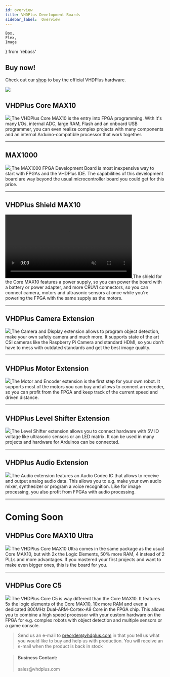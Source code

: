 ```yaml
---
id: overview
title: VHDPlus Development Boards
sidebar_label:  Overview
---
```


    Box,
    Flex,
    Image
} from 'rebass'

## Buy now!

Check out our [shop](https://shop.vhdplus.com) to buy the official VHDPlus hardware.

<a href="https://shop.vhdplus.com">
  <Image src='/img/blog/2020-09-19/P1000531.JPG'/>
</a>

## VHDPlus Core MAX10

<Flex flexWrap='wrap' mx={-2}>
  <Box p={2} width={[ 1, 1/3 ]}>
    <a href="/docs/components/vhdpcore_max10">
      <Image src='/img/vhdpcore/Core.png'/>
    </a>
  </Box>
  <Box p={2} width={[ 1, 2/3 ]}>
    The VHDPlus Core MAX10 is the entry into FPGA programming. With it's many I/Os, internal ADC, large RAM, Flash and an onboard USB programmer, you can even realize complex projects with many components and an internal Arduino-compatible processor that work together.
  </Box>
</Flex>
<br/>
<hr/>

## MAX1000

<Flex flexWrap='wrap' mx={-2}>
  <Box p={2} width={[ 1, 1/3 ]}>
    <a href="/docs/components/max1000">
      <Image src='/img/max1000/Image.jpg'/>
    </a>
  </Box>
  <Box p={2} width={[ 1, 2/3 ]}>
    The MAX1000 FPGA Development Board is most inexpensive way to start with FPGAs and the VHDPlus IDE. The capabilities of this development board are way beyond the usual microcontroller board you could get for this price.
  </Box>
</Flex>
<br/>
<hr/>

## VHDPlus Shield MAX10

<Flex flexWrap='wrap' mx={-2}>
  <Box p={2} width={[ 1, 1/3 ]}>
    <a href="/docs/components/shield_max10">
      <video width="400" muted autoPlay loop><source src="/img/vhdpshield/Shield.mp4" type="video/mp4"/>Your browser does not support the video tag. You can download the video anyway.</video>
    </a>
  </Box>
  <Box p={2} width={[ 1, 2/3 ]}>
    The shield for the Core MAX10 features a power supply, so you can power the board with a battery or power adapter, and more CRUVI connectors, so you can connect camera, motors and ultrasonic sensors at once while you're powering the FPGA with the same supply as the motors.
  </Box>
</Flex>
<br/>
<hr/>

## VHDPlus Camera Extension

<Flex flexWrap='wrap' mx={-2}>
  <Box p={2} width={[ 1, 1/3 ]}>
    <a href="/docs/components/camera">
      <Image src='/img/extensions/cam/Camera_2.png'/>
    </a>
  </Box>
  <Box p={2} width={[ 1, 2/3 ]}>
    The Camera and Display extension allows to program object detection, make your own safety camera and much more. 
    It supports state of the art CSI cameras like the Raspberry Pi Camera and standard HDMI, so you don't have to mess with outdated standards and get the best image quality.
  </Box>
</Flex>
<br/>
<hr/>

## VHDPlus Motor Extension

<Flex flexWrap='wrap' mx={-2}>
  <Box p={2} width={[ 1, 1/3 ]}>
    <a href="/docs/components/motor">
      <Image src='/img/extensions/dcmotor/Motor_3.png'/>
    </a>
  </Box>
  <Box p={2} width={[ 1, 2/3 ]}>
    The Motor and Encoder extension is the first step for your own robot. It supports most of the motors you can buy and allows to connect an encoder, so you can profit from the FPGA and keep track of the current speed and driven distance.
  </Box>
</Flex>
<br/>
<hr/>

## VHDPlus Level Shifter Extension

<Flex flexWrap='wrap' mx={-2}>
  <Box p={2} width={[ 1, 1/3 ]}>
    <a href="/docs/components/levelshifter">
      <Image src='/img/extensions/levelshifter/Shifter_3.png'/>
    </a>
  </Box>
  <Box p={2} width={[ 1, 2/3 ]}>
    The Level Shifter extension allows you to connect hardware with 5V IO voltage like ultrasonic sensors or an LED matrix. It can be used in many projects and hardware for Arduinos can be connected.
  </Box>
</Flex>
<br/>
<hr/>

## VHDPlus Audio Extension

<Flex flexWrap='wrap' mx={-2}>
  <Box p={2} width={[ 1, 1/3 ]}>
    <a href="/docs/components/audio">
      <Image src='/img/extensions/audio/Audio.JPG'/>
    </a>
  </Box>
  <Box p={2} width={[ 1, 2/3 ]}>
    The Audio extension features an Audio Codec IC that allows to receive and output analog audio data. This allows you to e.g. make your own audio mixer, synthesizer or program a voice recognition. Like for image processing, you also profit from FPGAs with audio processing.
  </Box>
</Flex>
<br/>
<hr/>

# Coming Soon

## VHDPlus Core MAX10 Ultra

<Flex flexWrap='wrap' mx={-2}>
  <Box p={2} width={[ 1, 1/3 ]}>
    <Image src='/img/vhdpcore/max10_bw.jpg'/>
  </Box>
  <Box p={2} width={[ 1, 2/3 ]}>
    The VHDPlus Core MAX10 Ultra comes in the same package as the usual Core MAX10, but with 2x the Logic Elements, 50% more RAM, 4 instead of 2 PLLs and more advantages. If you mastered your first projects and want to make even bigger ones, this is the board for you.
  </Box>
</Flex>
<br/>
<hr/>

## VHDPlus Core C5

<Flex flexWrap='wrap' mx={-2}>
  <Box p={2} width={[ 1, 1/3 ]}>
    <Image src='/img/vhdpcore/max10_bw.jpg'/>
  </Box>
  <Box p={2} width={[ 1, 2/3 ]}>
    The VHDPlus Core C5 is way different than the Core MAX10. It features 5x the logic elements of the Core MAX10, 10x more RAM and even a dedicated 800MHz Dual-ARM-Cortex-A9 Core in the FPGA chip. This allows you to combine a high speed processor with your custom hardware on the FPGA for e.g. complex robots with object detection and multiple sensors or a game console.
  </Box>
</Flex>

> Send us an e-mail to preorder@vhdplus.com in that you tell us what you would like to buy and help us with production.
> You will receive an e-mail when the product is back in stock

> <h4>Business Contact:</h4>
> sales@vhdplus.com


